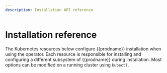 ```yaml
---
description: Installation API reference
---
```


# Installation reference


The Kubernetes resources below configure {{prodname}} installation when using the operator. Each resource is responsible for installing and configuring a different subsystem of {{prodname}} during installation. Most options can be modified on a running cluster using `kubectl`.

<API />
